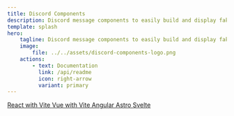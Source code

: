 ```yaml
---
title: Discord Components
description: Discord message components to easily build and display fake Discord messages on your webpage.
template: splash
hero:
    tagline: Discord message components to easily build and display fake Discord messages on your webpage.
    image:
        file: ../../assets/discord-components-logo.png
    actions:
        - text: Documentation
          link: /api/readme
          icon: right-arrow
          variant: primary
---
```



<CardGrid stagger>
  <Card title="Installation Core package" icon="seti:html">
    <Tabs>
      <TabItem label="npm" icon="seti:npm">
        <Code code="npm install @skyra/discord-components-core" lang="sh"></Code>
      </TabItem>
      <TabItem label="yarn" icon="seti:yarn">
        <Code code={npmToYarn("npm install @skyra/discord-components-core")} lang="sh"></Code>
      </TabItem>
      <TabItem label="pnpm" icon="pnpm">
        <Code code={npmToPnpm("npm install @skyra/discord-components-core")} lang="sh"></Code>
      </TabItem>
      <TabItem label="bun" icon="bun">
        <Code code={npmToBun("npm install @skyra/discord-components-core")} lang="sh"></Code>
      </TabItem>
    </Tabs>
  </Card>

<Card title="Installation React bindings" icon="seti:html">
	<Tabs>
		<TabItem label="npm" icon="seti:npm">
			<Code code="npm install @skyra/discord-components-react" lang="sh"></Code>
		</TabItem>
		<TabItem label="yarn" icon="seti:yarn">
			<Code code={npmToYarn('npm install @skyra/discord-components-react')} lang="sh"></Code>
		</TabItem>
		<TabItem label="pnpm" icon="pnpm">
			<Code code={npmToPnpm('npm install @skyra/discord-components-react')} lang="sh"></Code>
		</TabItem>
		<TabItem label="bun" icon="bun">
			<Code code={npmToBun('npm install @skyra/discord-components-react')} lang="sh"></Code>
		</TabItem>
	</Tabs>
</Card>

<Card title="View framework examples" icon="seti:folder">
	<Tabs>
		<TabItem label="React" icon="seti:react">
			<a
				class="sl-flex action primary astro-button"
				href="https://github.com/skyra-project/discord-components-implementations/tree/main/templates/react-vite-ts"
				target="_blank"
				rel='noreferrer'
			>
				<span className='example-button'>React with Vite <Icon className="example-button-icon" name="right-arrow" /></span>
			</a>
		</TabItem>
		<TabItem label="Vue" icon="seti:vue">
			<a
				class="sl-flex action primary astro-button"
				href="https://github.com/skyra-project/discord-components-implementations/tree/main/templates/vue-vite-ts"
				target="_blank"
				rel='noreferrer'
			>
				<span className='example-button'>Vue with Vite <Icon name="right-arrow" /></span>
			</a>
		</TabItem>
		<TabItem label="Angular" icon="seti:javascript">
			<a
				class="sl-flex action primary astro-button"
				href="https://github.com/skyra-project/discord-components-implementations/tree/main/templates/angular"
				target="_blank"
				rel='noreferrer'
			>
				<span className='example-button'>Angular <Icon name="right-arrow" /></span>
			</a>
		</TabItem>
		<TabItem label="Astro" icon="astro">
			<a
				class="sl-flex action primary astro-button"
				href="https://github.com/skyra-project/discord-components-implementations/tree/main/templates/astro"
				target="_blank"
				rel='noreferrer'
			>
				<span className='example-button'>Astro <Icon name="right-arrow" /></span>
			</a>
		</TabItem>
		<TabItem label="Svelte" icon="svelte">
			<a
				class="sl-flex action primary astro-button"
				href="https://github.com/skyra-project/discord-components-implementations/tree/main/templates/svelte-vite-ts"
				target="_blank"
				rel='noreferrer'
			>
				<span className='example-button'>Svelte <Icon name="right-arrow" /></span>
			</a>
		</TabItem>
	</Tabs>
</Card>
</CardGrid>
